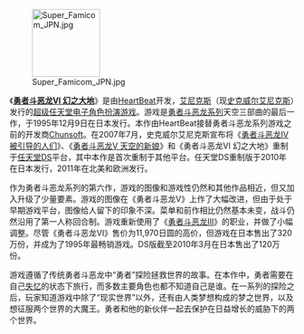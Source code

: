[[File:Super_Famicom_JPN.jpg|120px]]

《'''[[勇者斗恶龙VI_幻之大地|勇者斗恶龙VI 幻之大地]]'''》是由[[HeartBeat_(游戏公司)|HeartBeat]]开发，[[艾尼克斯|艾尼克斯]]（现[[史克威尔艾尼克斯|史克威尔艾尼克斯]]）发行的[[超级任天堂|超级任天堂]][[电子角色扮演游戏|电子角色扮演游戏]]。游戏是[[勇者斗恶龙系列|勇者斗恶龙系列]]天空三部曲的最后一作，于1995年12月9日在日本发行。本作由HeartBeat接替勇者斗恶龙系列游戏之前的开发商[[Chunsoft|Chunsoft]]。在2007年7月，史克威尔艾尼克斯宣布将《[[勇者斗恶龙IV_被引导的人们|勇者斗恶龙IV 被引导的人们]]》、《[[勇者斗恶龙V_天空的新娘|勇者斗恶龙V 天空的新娘]]》和《勇者斗恶龙VI 幻之大地》重制于[[任天堂DS|任天堂DS]]平台，其中本作是首次重制于其他平台。任天堂DS重制版于2010年在日本发行，2011年在北美和欧洲发行。

作为勇者斗恶龙系列的第六作，游戏的图像和游戏性仍然和其他作品相近，但又加入升级了少量要素。游戏的图像在《勇者斗恶龙V》上作了大幅改进，但由于处于早期游戏平台，图像给人留下的印象不深。菜单和前作相比仍然基本未变，战斗仍然沿用了第一人称回合制。游戏重新使用了《[[勇者斗恶龙III|勇者斗恶龙III]]》的职业，并做了小幅调整。尽管《勇者斗恶龙VI》售价为11,970日圆的高价，但游戏在日本售出了320万份，并成为了1995年最畅销游戏。DS版截至2010年3月在日本售出了120万份。

游戏遵循了传统勇者斗恶龙中“勇者”探险拯救世界的故事。在本作中，勇者需要在自己[[失忆|失忆]]的状态下旅行，而多数主要角色也都不知道自己是谁。在一系列的探险之后，玩家知道游戏中除了“现实世界”以外，还有由人类梦想构成的梦之世界，以及想征服两个世界的大魔王。勇者和他的新伙伴一起去保护在日益增长的威胁下的两个世界。